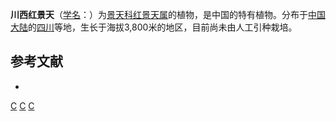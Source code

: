 {{Speciesbox 
| genus = Rhodiola
| species = dielsiana
| authority = (Limpr. f.) [[傅书遐|S. H. Fu]]
}}

'''川西红景天'''（[[学名|学名]]：{{lang|la|''Rhodiola dielsiana''}}）为[[景天科|景天科]][[红景天属|红景天属]]的植物，是中国的特有植物。分布于[[中国大陆|中国大陆]]的[[四川|四川]]等地，生长于海拔3,800米的地区，目前尚未由人工引种栽培。

== 参考文献 ==
<div class="references-small">
* {{cite web| url =http://www.bioinfo.cn/db05/KmzwSpecies.php?action=view&id=4377| title =川西红景天| work =《中国高等植物数据库全库》| publisher =中国科学院微生物研究所| author =昆明植物研究所| accessdate =2009-02-25| deadurl =yes| archiveurl =https://web.archive.org/web/20160305061816/http://www.bioinfo.cn/db05/KmzwSpecies.php?action=view&id=4377| archivedate =2016-03-05}}
</div>
{{Taxonbar|from=Q11055833}}

{{DEFAULTSORT:Rhodiola dielsiana}}
[[Category:红景天属|C]]
[[Category:中國特有植物|C]]
[[Category:四川植物|C]]